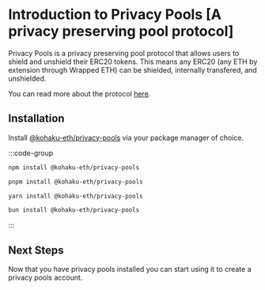 # Introduction to Privacy Pools [A privacy preserving pool protocol]

Privacy Pools is a privacy preserving pool protocol that allows users to shield and unshield their ERC20 tokens.
This means any ERC20 (any ETH by extension through Wrapped ETH) can be shielded, internally transfered, and unshielded.

You can read more about the protocol [here](https://privacypools.com).

## Installation

Install [@kohaku-eth/privacy-pools](https://www.npmjs.com/package/@kohaku-eth/privacy-pools) via your package manager of choice.

:::code-group

```bash [npm]
npm install @kohaku-eth/privacy-pools
```

```bash [pnpm]
pnpm install @kohaku-eth/privacy-pools
```

```bash [yarn]
yarn install @kohaku-eth/privacy-pools
```

```bash [bun]
bun install @kohaku-eth/privacy-pools
```

:::

## Next Steps

Now that you have privacy pools installed you can start using it to create a privacy pools account.

